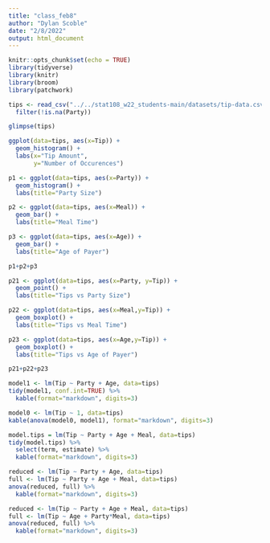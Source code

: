 ```yaml
---
title: "class_feb8"
author: "Dylan Scoble"
date: "2/8/2022"
output: html_document
---
```


```r
knitr::opts_chunk$set(echo = TRUE)
library(tidyverse)
library(knitr)
library(broom)
library(patchwork)
```

```r
tips <- read_csv("../../stat108_w22_students-main/datasets/tip-data.csv") %>%
  filter(!is.na(Party))

glimpse(tips)
```

```r
ggplot(data=tips, aes(x=Tip)) +
  geom_histogram() +
  labs(x="Tip Amount",
       y="Number of Occurences")
```


```r
p1 <- ggplot(data=tips, aes(x=Party)) +
  geom_histogram() +
  labs(title="Party Size")

p2 <- ggplot(data=tips, aes(x=Meal)) +
  geom_bar() +
  labs(title="Meal Time")

p3 <- ggplot(data=tips, aes(x=Age)) +
  geom_bar() +
  labs(title="Age of Payer")

p1+p2+p3
```

```r
p21 <- ggplot(data=tips, aes(x=Party, y=Tip)) +
  geom_point() +
  labs(title="Tips vs Party Size")

p22 <- ggplot(data=tips, aes(x=Meal,y=Tip)) +
  geom_boxplot() +
  labs(title="Tips vs Meal Time")

p23 <- ggplot(data=tips, aes(x=Age,y=Tip)) +
  geom_boxplot() +
  labs(title="Tips vs Age of Payer")

p21+p22+p23
```


```r
model1 <- lm(Tip ~ Party + Age, data=tips)
tidy(model1, conf.int=TRUE) %>%
  kable(format="markdown", digits=3)
```

```r
model0 <- lm(Tip ~ 1, data=tips)
kable(anova(model0, model1), format="markdown", digits=3)
```

```r
model.tips = lm(Tip ~ Party + Age + Meal, data=tips)
tidy(model.tips) %>%
  select(term, estimate) %>%
  kable(format="markdown", digits=3)
```
```r
reduced <- lm(Tip ~ Party + Age, data=tips)
full <- lm(Tip ~ Party + Age + Meal, data=tips)
anova(reduced, full) %>%
  kable(format="markdown", digits=3)

```

```r
reduced <- lm(Tip ~ Party + Age + Meal, data=tips)
full <- lm(Tip ~ Age + Party*Meal, data=tips)
anova(reduced, full) %>%
  kable(format="markdown", digits=3)
```

